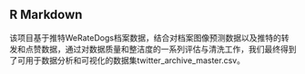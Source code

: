 
## R Markdown

该项目基于推特WeRateDogs档案数据，结合对档案图像预测数据以及推特的转发和点赞数据，通过对数据质量和整洁度的一系列评估与清洗工作，我们最终得到了可用于数据分析和可视化的数据集twitter_archive_master.csv。